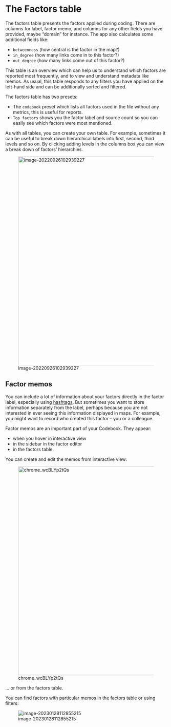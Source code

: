 # The Factors table{#xthe-factors-table}

The factors table presents the factors applied during coding. There are columns for label, factor memo, and columns for any other fields you have provided, maybe "domain" for instance. The app also calculates some additional fields like:

- `betweenness` (how central is the factor in the map?)
- `in_degree` (how many links come in to this factor?)
- `out_degree` (how many links come out of this factor?)

This table is an overview which can help us to understand which factors are reported most frequently, and to view and understand metadata like memos. As usual, this table responds to any filters you have applied on the left-hand side and can be additionally sorted and filtered.

The factors table has two presets:

- The `codebook` preset which lists all factors used in the file without any metrics, this is useful for reports.
- `Top factors` shows you the factor label and source count so you can easily see which factors were most mentioned.

As with all tables, you can create your own table. For example, sometimes it can be useful to break down hierarchical labels into first, second, third levels and so on. By clicking adding levels in the columns box you can view a break down of factors' hierarchies. 

![image-20220926102939227](_assets/image-20220926102939227.png){width=650}

## Factor memos{#xfactormemos}

You can include a lot of information about your factors directly in the factor label, especially using [hashtags](#xhashtags). But sometimes you want to store information separately from the label, perhaps because you are not interested in ever seeing this information displayed in maps. For example, you might want to record who created this factor -- you or a colleague.

Factor memos are an important part of your Codebook. They appear:

- when you hover in interactive view 
- in the sidebar in the factor editor 
- in the factors table.

You can create and edit the memos from interactive view:

![chrome_wcBLYp2tQs](_assets/chrome_wcBLYp2tQs.gif){width=650}

... or from the factors table.

You can find factors with particular memos in the factors table or using filters:

![image-20230128112855215](_assets/image-20230128112855215.png)

